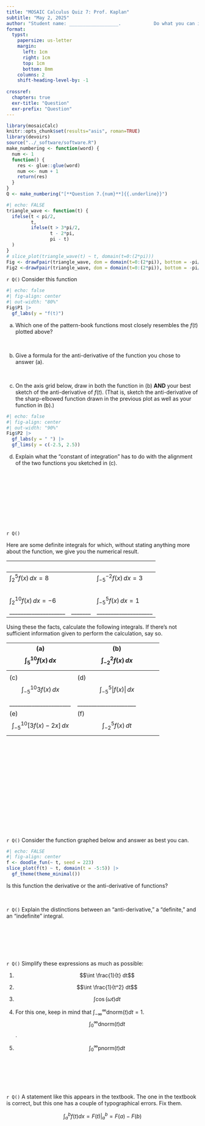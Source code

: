 ```yaml
---
title: "MOSAIC Calculus Quiz 7: Prof. Kaplan"
subtitle: "May 2, 2025"
author: "Student name: __________________.            Do what you can in 30 minutes." 
format:
  typst:
    papersize: us-letter
    margin:
      left: 1cm
      right: 1cm
      top: 1cm
      bottom: 8mm
    columns: 2
    shift-heading-level-by: -1
    
crossref:
  chapters: true
  exr-title: "Question"
  exr-prefix: "Question"
---
```



```r
library(mosaicCalc)
knitr::opts_chunk$set(results="asis", roman=TRUE)
library(devoirs)
source("../_software/software.R")
make_numbering <- function(word) {
  num <- 1
  function() {
    res <- glue::glue(word)
    num <<- num + 1
    return(res)
  }
} 
Q <- make_numbering("[**Question 7.{num}**]{{.underline}}")
```




```r
#| echo: FALSE
triangle_wave <- function(t) {
  ifelse(t < pi/2, 
         t,
         ifelse(t > 3*pi/2,
                t - 2*pi,
                pi - t)
  )
}
# slice_plot(triangle_wave(t) ~ t, domain(t=0:(2*pi)))
Fig <- drawFpair(triangle_wave, dom = domain(t=0:(2*pi)), bottom = -pi/2)
Fig2 <-drawFpair(triangle_wave, dom = domain(t=0:(2*pi)), bottom = -pi/2, alpha = 1)
```

`r Q()` Consider this function

```r
#| echo: false
#| fig-align: center
#| out-width: "80%"
Fig$P1 |>
  gf_labs(y = "f(t)")
```
a. Which one of the pattern-book functions most closely resembles the $f(t)$ plotted above?

 

b. Give a formula for the anti-derivative of the function you chose to answer (a).

 

c. On the axis grid below, draw in both the function in (b) **AND** your best sketch of the anti-derivative of $f(t)$. (That is, sketch the anti-derivative of the sharp-elbowed function drawn in the previous plot as well as your function in (b).)

```r
#| echo: false
#| fig-align: center
#| out-width: "90%"
Fig$P2 |>
  gf_labs(y = " ") |>
  gf_lims(y = c(-2.5, 2.5))
```

d. Explain what the "constant of integration" has to do with the alignment of the two functions you sketched in (c).

 

 

 

 

 

`r Q()`

Here are some definite integrals for which, without stating anything more about the function, we give you the numerical result.

   |   |  
---------------------------|---------|------------------------------- 
$\int_{2}^{5} f(x) \,dx = 8$ | | $\int_{-5}^{-2} f(x) \,dx = 3$
   |   |  
$\int_{2}^{10} f(x) \,dx = -6$ | | $\int_{-5}^{5} f(x) \,dx = 1$
____________________|_______|____________________

Using these the facts, calculate the following integrals. If there's not sufficient information given to perform the calculation, say so.


(a) $$\int_{5}^{10} f(x) \,dx$$  | (b) $$\int_{-2}^{2} f(x) \,dx$$ 
----|-----
 | 
(c) $$\int_{-5}^{10} 3 f(x) \,dx $$ | (d) $$\int_{-5}^{5} \left| f(x) \right| \,dx$$
______________________ | _____________________
(e) $$\int_{-5}^{10} \left[3 f(x) - 2x\right] \,dx $$ | (f) $$\int_{-2}^{5} f(x)\, dt$$

 

 

 

 

 

 
 

 

 

`r Q()` Consider the function graphed below and answer as best you can.

```r
#| echo: FALSE
#| fig-align: center
f <- doodle_fun(~ t, seed = 223)
slice_plot(f(t) ~ t, domain(t = -5:5)) |>
  gf_theme(theme_minimal())
```

Is this function the derivative or the anti-derivative of functions?

 

`r Q()` Explain the distinctions between an "anti-derivative," a "definite," and an "indefinite" integral. 


 

 

 

`r Q()` Simplify these expressions as much as possible:

1. $$\int \frac{1}{t} dt$$

2. $$\int \frac{1}{t^2} dt$$

3. $$\int \cos(\omega t) dt$$

4.  For this one, keep in mind that $\int_{-\infty}^\infty \text{dnorm}(t) dt = 1.$
$$\int_0^\infty \text{dnorm}(t) dt$$.

5. $$\int_0^\infty \text{pnorm}(t) dt$$

 

 

 

`r Q()` A statement like this appears in the textbook. The one in the textbook is correct, but this one has a couple of typographical errors. Fix them.

$$\int_a^b f(t) dx = F(t) \left.\right|_a^b  = F(a) - F(b)$$



